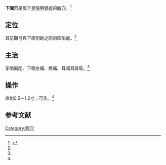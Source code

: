 {{medical}}
{{Infobox acupoint
|name = 下關穴
|image = 
|imagesize = 
|caption =
|simplified = 下关
|traditional = 下關
|code = ST7
|pinyin = Xiàguān
|meridian = 足陽明胃經
|location = 耳前顴弓與下頜切跡之間的凹陷處
|treat = 牙關緊閉、下頜疼痛、齒痛、耳鳴耳聾等
|processing = 直刺0.5～1.2寸；可灸
|footnotes = 
}}
'''下關穴'''是属于[[足陽明胃經|足陽明胃經]]的[[腧穴|腧穴]]。<ref name="针灸学">{{Cite book |title=针灸学 |url=https://archive.org/details/zhenjiuxue0000unse |author=孙国杰 主编 |publisher=[[上海科学技术出版社|上海科学技术出版社]] |year=1997 |pages= |isbn=7-5323-4102-X}}</ref>

==定位==
耳前顴弓與下頜切跡之間的凹陷處。<ref name="针灸学"/>

==主治==
牙關緊閉、下頜疼痛、齒痛、耳鳴耳聾等。<ref name="针灸学"/>

==操作==
直刺0.5～1.2寸；可灸。<ref name="针灸学"/>

==参考文献==
{{reflist}}

{{经络}}
{{足陽明胃經}}

{{DEFAULTSORT:X}}
[[Category:腧穴|Category:腧穴]]
